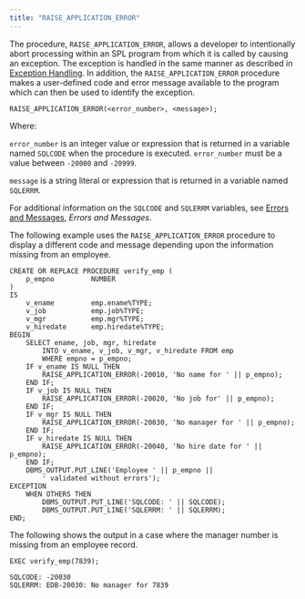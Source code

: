 ```yaml
---
title: "RAISE_APPLICATION_ERROR"
---
```


<div id="raise_application_error" class="registered_link"></div>

The procedure, `RAISE_APPLICATION_ERROR`, allows a developer to intentionally abort processing within an SPL program from which it is called by causing an exception. The exception is handled in the same manner as described in [Exception Handling](../07_exception_handling/#exception_handling). In addition, the `RAISE_APPLICATION_ERROR` procedure makes a user-defined code and error message available to the program which can then be used to identify the exception.

```text
RAISE_APPLICATION_ERROR(<error_number>, <message>);
```

Where:

`error_number` is an integer value or expression that is returned in a variable named `SQLCODE` when the procedure is executed. `error_number` must be a value between `‑20000` and `-20999`.

`message` is a string literal or expression that is returned in a variable named `SQLERRM`.

For additional information on the `SQLCODE` and `SQLERRM` variables, see [Errors and Messages](../../12_working_with_collections/05_errors_and_messages/#errors_and_messages), *Errors and Messages*.

The following example uses the `RAISE_APPLICATION_ERROR` procedure to display a different code and message depending upon the information missing from an employee.

```text
CREATE OR REPLACE PROCEDURE verify_emp (
    p_empno         NUMBER
)
IS
    v_ename         emp.ename%TYPE;
    v_job           emp.job%TYPE;
    v_mgr           emp.mgr%TYPE;
    v_hiredate      emp.hiredate%TYPE;
BEGIN
    SELECT ename, job, mgr, hiredate
        INTO v_ename, v_job, v_mgr, v_hiredate FROM emp
        WHERE empno = p_empno;
    IF v_ename IS NULL THEN
        RAISE_APPLICATION_ERROR(-20010, 'No name for ' || p_empno);
    END IF;
    IF v_job IS NULL THEN
        RAISE_APPLICATION_ERROR(-20020, 'No job for' || p_empno);
    END IF;
    IF v_mgr IS NULL THEN
        RAISE_APPLICATION_ERROR(-20030, 'No manager for ' || p_empno);
    END IF;
    IF v_hiredate IS NULL THEN
        RAISE_APPLICATION_ERROR(-20040, 'No hire date for ' || p_empno);
    END IF;
    DBMS_OUTPUT.PUT_LINE('Employee ' || p_empno ||
        ' validated without errors');
EXCEPTION
    WHEN OTHERS THEN
        DBMS_OUTPUT.PUT_LINE('SQLCODE: ' || SQLCODE);
        DBMS_OUTPUT.PUT_LINE('SQLERRM: ' || SQLERRM);
END;
```

The following shows the output in a case where the manager number is missing from an employee record.

```text
EXEC verify_emp(7839);

SQLCODE: -20030
SQLERRM: EDB-20030: No manager for 7839
```
